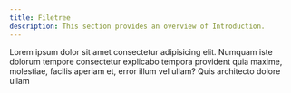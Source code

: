 ```yaml
---
title: Filetree
description: This section provides an overview of Introduction.
---
```


Lorem ipsum dolor sit amet consectetur adipisicing elit. Numquam iste dolorum tempore consectetur explicabo tempora provident quia maxime, molestiae, facilis aperiam et, error illum vel ullam? Quis architecto dolore ullam

<FileTree>
  <Folder name="src" label="Source Code">
    <File name="index.tsx" label="index.tsx" />
    <Folder name="components" label="Components">
      <File name="button.tsx" label="Button Component" />
      <File name="input.tsx" label="Input Component" />
    </Folder>
    <Folder name="pages" label="Pages">
      <File name="home.tsx" label="Home Page" />
      <File name="about.tsx" label="About Page" />
    </Folder>
  </Folder>
</FileTree>
